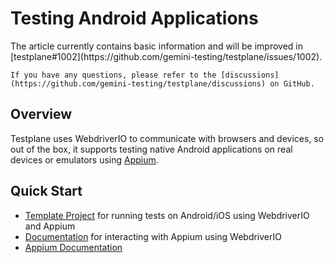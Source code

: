 
# Testing Android Applications

<Admonition type="warning">
    The article currently contains basic information and will be improved in [testplane#1002](https://github.com/gemini-testing/testplane/issues/1002).

    If you have any questions, please refer to the [discussions](https://github.com/gemini-testing/testplane/discussions) on GitHub.

</Admonition>

## Overview

Testplane uses WebdriverIO to communicate with browsers and devices, so out of the box, it supports testing native Android applications on real devices or emulators using [Appium](https://appium.io/docs/en/latest/).

## Quick Start

-   [Template Project](https://github.com/webdriverio/appium-boilerplate) for running tests on Android/iOS using WebdriverIO and Appium
-   [Documentation](https://webdriver.io/docs/api/appium) for interacting with Appium using WebdriverIO
-   [Appium Documentation](https://appium.io/docs/en/2.0/intro/)
